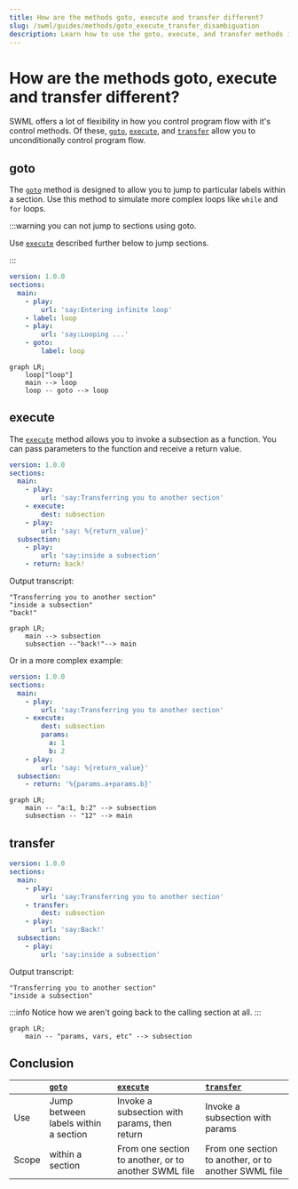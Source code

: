 ```yaml
---
title: How are the methods goto, execute and transfer different?
slug: /swml/guides/methods/goto_execute_transfer_disambiguation
description: Learn how to use the goto, execute, and transfer methods in SWML.
---
```


# How are the methods goto, execute and transfer different?

SWML offers a lot of flexibility in how you control program flow with it's control methods.
Of these, [`goto`], [`execute`], and [`transfer`] allow you to unconditionally control program flow.

## goto

The [`goto`] method is designed to allow you to jump to particular labels within a section.
Use this method to simulate more complex loops like `while` and `for` loops.

:::warning you can not jump to sections using goto.

Use [`execute`] described further below to jump sections.

:::

```yaml andJson
version: 1.0.0
sections:
  main:
    - play:
        url: 'say:Entering infinite loop'
    - label: loop
    - play:
        url: 'say:Looping ...'
    - goto:
        label: loop

```

```mermaid
graph LR;
    loop["loop"]
    main --> loop
    loop -- goto --> loop
```

## execute

The [`execute`] method allows you to invoke a subsection as a function. You can pass parameters to the function
and receive a return value.

```yaml andJson
version: 1.0.0
sections:
  main:
    - play:
        url: 'say:Transferring you to another section'
    - execute:
        dest: subsection
    - play:
        url: 'say: %{return_value}'
  subsection:
    - play:
        url: 'say:inside a subsection'
    - return: back!
```

Output transcript:

```
"Transferring you to another section"
"inside a subsection"
"back!"
```

```mermaid
graph LR;
    main --> subsection
    subsection --"back!"--> main
```

Or in a more complex example:

```yaml andJson
version: 1.0.0
sections:
  main:
    - play:
        url: 'say:Transferring you to another section'
    - execute:
        dest: subsection
        params:
          a: 1
          b: 2
    - play:
        url: 'say: %{return_value}'
  subsection:
    - return: '%{params.a+params.b}'
```

```mermaid
graph LR;
    main -- "a:1, b:2" --> subsection
    subsection -- "12" --> main
```

## transfer

```yaml andJson
version: 1.0.0
sections:
  main:
    - play:
        url: 'say:Transferring you to another section'
    - transfer:
        dest: subsection
    - play:
        url: 'say:Back!'
  subsection:
    - play:
        url: 'say:inside a subsection'
```

Output transcript:

```
"Transferring you to another section"
"inside a subsection"
```

:::info
Notice how we aren't going back to the calling section at all.
:::

```mermaid
graph LR;
    main -- "params, vars, etc" --> subsection
```

## Conclusion

|       | [`goto`]                             | [`execute`]                                          | [`transfer`]                                         |
|:------|:-------------------------------------|:-----------------------------------------------------|:-----------------------------------------------------|
| Use   | Jump between labels within a section | Invoke a subsection with params, then return         | Invoke a subsection with params                      |
| Scope | within a section                     | From one section to another, or to another SWML file | From one section to another, or to another SWML file |

[`goto`]: ../../../methods/goto.mdx
[`transfer`]: ../../../methods/transfer.mdx
[`execute`]: ../../../methods/execute.mdx
